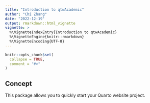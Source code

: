 ```yaml
---
title: "Introduction to qtwAcademic"
author: "Chi Zhang"
date: "2022-12-19"
output: rmarkdown::html_vignette
vignette: >
  %\VignetteIndexEntry{Introduction to qtwAcademic}
  %\VignetteEngine{knitr::rmarkdown}
  %\VignetteEncoding{UTF-8}
---
```


```r
knitr::opts_chunk$set(
  collapse = TRUE,
  comment = "#>"
)
```

## Concept 

This package allows you to quickly start your Quarto website project. 


